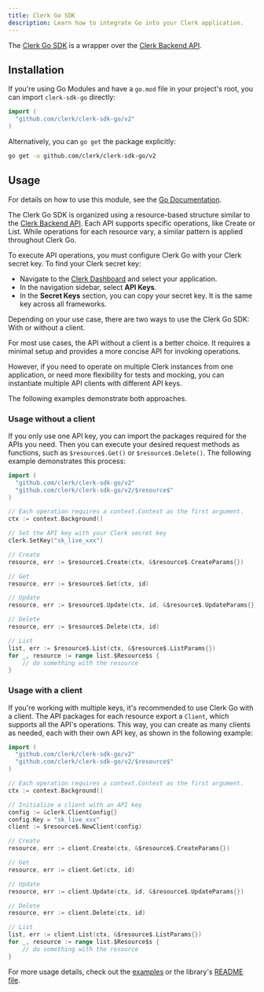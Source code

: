 ```yaml
---
title: Clerk Go SDK
description: Learn how to integrate Go into your Clerk application.
---
```


The [Clerk Go SDK](https://github.com/clerk/clerk-sdk-go) is a wrapper over the [Clerk Backend API](https://clerk.com/docs/reference/backend-api).

## Installation

If you're using Go Modules and have a `go.mod` file in your project's root, you can import `clerk-sdk-go` directly:

```go
import (
  "github.com/clerk/clerk-sdk-go/v2"
)
```

Alternatively, you can `go get` the package explicitly:

```sh filename="terminal"
go get -u github.com/clerk/clerk-sdk-go/v2
```

## Usage

For details on how to use this module, see the [Go Documentation](https://pkg.go.dev/github.com/clerk/clerk-sdk-go/v2).

The Clerk Go SDK is organized using a resource-based structure similar to the [Clerk Backend API](https://clerk.com/docs/reference/backend-api).
Each API supports specific operations, like Create or List. While operations for each resource vary, a similar pattern is applied throughout Clerk Go.

To execute API operations, you must configure Clerk Go with your Clerk secret key. To find your Clerk secret key:
  - Navigate to the [Clerk Dashboard](https://dashboard.clerk.com/last-active?path=api-keys) and select your application.
  - In the navigation sidebar, select **API Keys**.
  - In the **Secret Keys** section, you can copy your secret key. It is the same key across all frameworks.

Depending on your use case,
there are two ways to use the Clerk Go SDK: With or without a client.

For most use cases, the API without a client is a better choice. It requires a minimal setup and provides a more concise API for invoking operations.

However, if you need to operate on multiple Clerk instances from one application, or need more flexibility for tests and mocking,
you can instantiate multiple API clients with different API keys.

The following examples demonstrate both approaches.

### Usage without a client

If you only use one API key, you can import the packages required for the APIs you need. Then you can execute your desired request methods as functions, such as `$resource$.Get()` or `$resource$.Delete()`. The following example demonstrates this process:

```go
import (
  "github.com/clerk/clerk-sdk-go/v2"
  "github.com/clerk/clerk-sdk-go/v2/$resource$"
)

// Each operation requires a context.Context as the first argument.
ctx := context.Background()

// Set the API key with your Clerk secret key
clerk.SetKey("sk_live_xxx")

// Create
resource, err := $resource$.Create(ctx, &$resource$.CreateParams{})

// Get
resource, err := $resource$.Get(ctx, id)

// Update
resource, err := $resource$.Update(ctx, id, &$resource$.UpdateParams{})

// Delete
resource, err := $resource$.Delete(ctx, id)

// List
list, err := $resource$.List(ctx, &$resource$.ListParams{})
for _, resource := range list.$Resource$s {
    // do something with the resource
}
```

### Usage with a client

If you're working with multiple keys, it's recommended to use Clerk Go with a client. The API packages for each
resource export a `Client`, which supports all the API's operations.
This way, you can create as many clients as needed, each with their own API key, as shown in the following example:

```go
import (
  "github.com/clerk/clerk-sdk-go/v2"
  "github.com/clerk/clerk-sdk-go/v2/$resource$"
)

// Each operation requires a context.Context as the first argument.
ctx := context.Background()

// Initialize a client with an API key
config := &clerk.ClientConfig{}
config.Key = "sk_live_xxx"
client := $resource$.NewClient(config)

// Create
resource, err := client.Create(ctx, &$resource$.CreateParams{})

// Get
resource, err := client.Get(ctx, id)

// Update
resource, err := client.Update(ctx, id, &$resource$.UpdateParams{})

// Delete
resource, err := client.Delete(ctx, id)

// List
list, err := client.List(ctx, &$resource$.ListParams{})
for _, resource := range list.$Resource$s {
    // do something with the resource
}
```

For more usage details, check out the [examples](/docs/references/go/other-examples) or the library's [README file](https://github.com/clerk/clerk-sdk-go/tree/v2).
